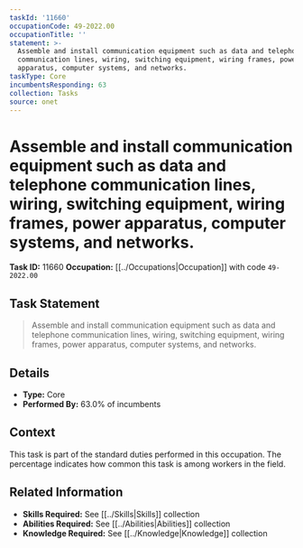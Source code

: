 ```yaml
---
taskId: '11660'
occupationCode: 49-2022.00
occupationTitle: ''
statement: >-
  Assemble and install communication equipment such as data and telephone
  communication lines, wiring, switching equipment, wiring frames, power
  apparatus, computer systems, and networks.
taskType: Core
incumbentsResponding: 63
collection: Tasks
source: onet
---
```

# Assemble and install communication equipment such as data and telephone communication lines, wiring, switching equipment, wiring frames, power apparatus, computer systems, and networks.

**Task ID:** 11660
**Occupation:** [[../Occupations|Occupation]] with code `49-2022.00`

## Task Statement

> Assemble and install communication equipment such as data and telephone communication lines, wiring, switching equipment, wiring frames, power apparatus, computer systems, and networks.

## Details

- **Type:** Core
- **Performed By:** 63.0% of incumbents

## Context

This task is part of the standard duties performed in this occupation. The percentage indicates how common this task is among workers in the field.

## Related Information

- **Skills Required:** See [[../Skills|Skills]] collection
- **Abilities Required:** See [[../Abilities|Abilities]] collection
- **Knowledge Required:** See [[../Knowledge|Knowledge]] collection
